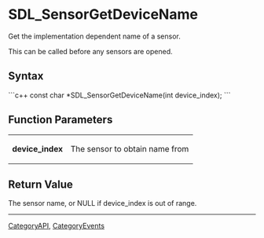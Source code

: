 <!-- pragma section-numbers off -->
<!-- pragma disable-camelcase -->

= SDL_SensorGetDeviceName =
Get the implementation dependent name of a sensor.

This can be called before any sensors are opened.


== Syntax ==
```c++
const char *SDL_SensorGetDeviceName(int device_index);
```

== Function Parameters ==
{|
|'''device_index'''
|The sensor to obtain name from
|}

== Return Value ==
The sensor name, or NULL if device_index is out of range.

----
[[CategoryAPI]], [[CategoryEvents]]
